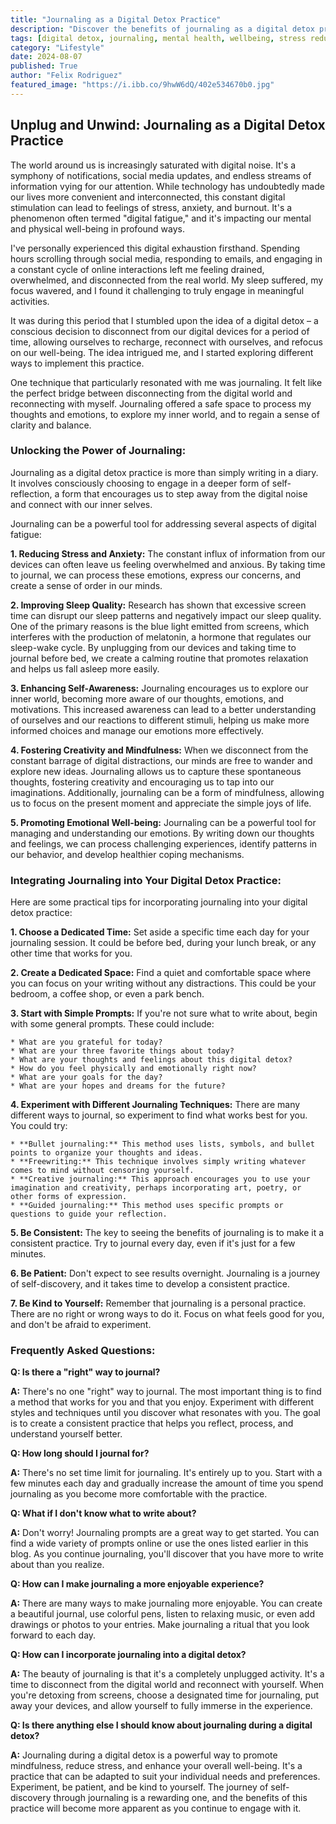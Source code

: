 ```yaml
---
title: "Journaling as a Digital Detox Practice"
description: "Discover the benefits of journaling as a digital detox practice. Learn how disconnecting from technology and reflecting through writing can reduce stress, improve sleep, enhance self-awareness, and promote emotional well-being."
tags: [digital detox, journaling, mental health, wellbeing, stress reduction, sleep improvement, self-awareness, mindfulness, creativity, emotional health]
category: "Lifestyle"
date: 2024-08-07
published: True
author: "Felix Rodriguez"
featured_image: "https://i.ibb.co/9hwW6dQ/402e534670b0.jpg"
---
```


## Unplug and Unwind: Journaling as a Digital Detox Practice

The world around us is increasingly saturated with digital noise. It's a symphony of notifications, social media updates, and endless streams of information vying for our attention. While technology has undoubtedly made our lives more convenient and interconnected, this constant digital stimulation can lead to feelings of stress, anxiety, and burnout. It's a phenomenon often termed "digital fatigue," and it's impacting our mental and physical well-being in profound ways. 

I've personally experienced this digital exhaustion firsthand. Spending hours scrolling through social media, responding to emails, and engaging in a constant cycle of online interactions left me feeling drained, overwhelmed, and disconnected from the real world. My sleep suffered, my focus wavered, and I found it challenging to truly engage in meaningful activities. 

It was during this period that I stumbled upon the idea of a digital detox – a conscious decision to disconnect from our digital devices for a period of time, allowing ourselves to recharge, reconnect with ourselves, and refocus on our well-being. The idea intrigued me, and I started exploring different ways to implement this practice. 

One technique that particularly resonated with me was journaling. It felt like the perfect bridge between disconnecting from the digital world and reconnecting with myself. Journaling offered a safe space to process my thoughts and emotions, to explore my inner world, and to regain a sense of clarity and balance.

### Unlocking the Power of Journaling:

Journaling as a digital detox practice is more than simply writing in a diary. It involves consciously choosing to engage in a deeper form of self-reflection, a form that encourages us to step away from the digital noise and connect with our inner selves.

Journaling can be a powerful tool for addressing several aspects of digital fatigue:

**1. Reducing Stress and Anxiety:** The constant influx of information from our devices can often leave us feeling overwhelmed and anxious. By taking time to journal, we can process these emotions, express our concerns, and create a sense of order in our minds.  

**2. Improving Sleep Quality:** Research has shown that excessive screen time can disrupt our sleep patterns and negatively impact our sleep quality. One of the primary reasons is the blue light emitted from screens, which interferes with the production of melatonin, a hormone that regulates our sleep-wake cycle. By unplugging from our devices and taking time to journal before bed, we create a calming routine that promotes relaxation and helps us fall asleep more easily.

**3. Enhancing Self-Awareness:** Journaling encourages us to explore our inner world, becoming more aware of our thoughts, emotions, and motivations. This increased awareness can lead to a better understanding of ourselves and our reactions to different stimuli, helping us make more informed choices and manage our emotions more effectively.

**4. Fostering Creativity and Mindfulness:** When we disconnect from the constant barrage of digital distractions, our minds are free to wander and explore new ideas. Journaling allows us to capture these spontaneous thoughts, fostering creativity and encouraging us to tap into our imaginations. Additionally, journaling can be a form of mindfulness, allowing us to focus on the present moment and appreciate the simple joys of life.

**5. Promoting Emotional Well-being:**  Journaling can be a powerful tool for managing and understanding our emotions. By writing down our thoughts and feelings, we can process challenging experiences, identify patterns in our behavior, and develop healthier coping mechanisms.

### Integrating Journaling into Your Digital Detox Practice:

Here are some practical tips for incorporating journaling into your digital detox practice:

**1. Choose a Dedicated Time:** Set aside a specific time each day for your journaling session. It could be before bed, during your lunch break, or any other time that works for you.

**2. Create a Dedicated Space:** Find a quiet and comfortable space where you can focus on your writing without any distractions. This could be your bedroom, a coffee shop, or even a park bench.

**3. Start with Simple Prompts:** If you're not sure what to write about, begin with some general prompts. These could include:

    * What are you grateful for today?
    * What are your three favorite things about today?
    * What are your thoughts and feelings about this digital detox?
    * How do you feel physically and emotionally right now?
    * What are your goals for the day?
    * What are your hopes and dreams for the future?

**4. Experiment with Different Journaling Techniques:** There are many different ways to journal, so experiment to find what works best for you. You could try:

    * **Bullet journaling:** This method uses lists, symbols, and bullet points to organize your thoughts and ideas.
    * **Freewriting:** This technique involves simply writing whatever comes to mind without censoring yourself.
    * **Creative journaling:** This approach encourages you to use your imagination and creativity, perhaps incorporating art, poetry, or other forms of expression.
    * **Guided journaling:** This method uses specific prompts or questions to guide your reflection.

**5. Be Consistent:**  The key to seeing the benefits of journaling is to make it a consistent practice. Try to journal every day, even if it's just for a few minutes.

**6. Be Patient:**  Don't expect to see results overnight. Journaling is a journey of self-discovery, and it takes time to develop a consistent practice.

**7. Be Kind to Yourself:**  Remember that journaling is a personal practice. There are no right or wrong ways to do it. Focus on what feels good for you, and don't be afraid to experiment.

### Frequently Asked Questions:

**Q: Is there a "right" way to journal?**

**A:**  There's no one "right" way to journal. The most important thing is to find a method that works for you and that you enjoy.  Experiment with different styles and techniques until you discover what resonates with you.  The goal is to create a consistent practice that helps you reflect, process, and understand yourself better.

**Q: How long should I journal for?**

**A:**  There's no set time limit for journaling. It's entirely up to you.  Start with a few minutes each day and gradually increase the amount of time you spend journaling as you become more comfortable with the practice.

**Q: What if I don't know what to write about?**

**A:**  Don't worry!  Journaling prompts are a great way to get started.  You can find a wide variety of prompts online or use the ones listed earlier in this blog.  As you continue journaling, you'll discover that you have more to write about than you realize.

**Q: How can I make journaling a more enjoyable experience?**

**A:**  There are many ways to make journaling more enjoyable. You can create a beautiful journal, use colorful pens, listen to relaxing music, or even add drawings or photos to your entries. Make journaling a ritual that you look forward to each day. 

**Q: How can I incorporate journaling into a digital detox?**

**A:**  The beauty of journaling is that it's a completely unplugged activity. It's a time to disconnect from the digital world and reconnect with yourself.  When you're detoxing from screens, choose a designated time for journaling, put away your devices, and allow yourself to fully immerse in the experience.

**Q: Is there anything else I should know about journaling during a digital detox?**

**A:**  Journaling during a digital detox is a powerful way to promote mindfulness, reduce stress, and enhance your overall well-being.  It's a practice that can be adapted to suit your individual needs and preferences.  Experiment, be patient, and be kind to yourself. The journey of self-discovery through journaling is a rewarding one, and the benefits of this practice will become more apparent as you continue to engage with it.
